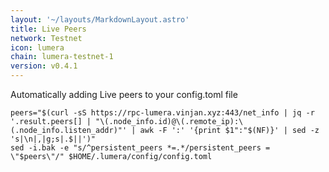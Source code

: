 ```yaml
---
layout: '~/layouts/MarkdownLayout.astro'
title: Live Peers
network: Testnet
icon: lumera
chain: lumera-testnet-1
version: v0.4.1
---
```

Automatically adding Live peers to your config.toml file
```
peers="$(curl -sS https://rpc-lumera.vinjan.xyz:443/net_info | jq -r '.result.peers[] | "\(.node_info.id)@\(.remote_ip):\(.node_info.listen_addr)"' | awk -F ':' '{print $1":"$(NF)}' | sed -z 's|\n|,|g;s|.$||')"
sed -i.bak -e "s/^persistent_peers *=.*/persistent_peers = \"$peers\"/" $HOME/.lumera/config/config.toml
```

